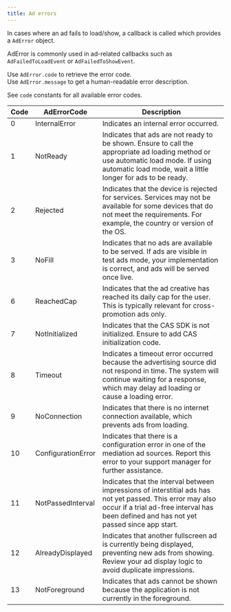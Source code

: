 ```yaml
---
title: Ad errors
---
```


In cases where an ad fails to load/show, a callback is called which provides a `AdError` object.

AdError is commonly used in ad-related callbacks such as `AdFailedToLoadEvent` or `AdFailedToShowEvent`.

Use `AdError.code` to retrieve the error code.   
Use `AdError.message` to get a human-readable error description.   

See `code` constants for all available error codes.

| Code | AdErrorCode        | Description                                                                                                                                                                                            |
| ---- | ------------------ | ------------------------------------------------------------------------------------------------------------------------------------------------------------------------------------------------------ |
| 0    | InternalError      | Indicates an internal error occurred.                                                                                                                                                                  |
| 1    | NotReady           | Indicates that ads are not ready to be shown. Ensure to call the appropriate ad loading method or use automatic load mode. If using automatic load mode, wait a little longer for ads to be ready.     |
| 2    | Rejected           | Indicates that the device is rejected for services. Services may not be available for some devices that do not meet the requirements. For example, the country or version of the OS.                   |
| 3    | NoFill             | Indicates that no ads are available to be served. If ads are visible in test ads mode, your implementation is correct, and ads will be served once live.                                               |
| 6    | ReachedCap         | Indicates that the ad creative has reached its daily cap for the user. This is typically relevant for cross-promotion ads only.                                                                        |
| 7    | NotInitialized     | Indicates that the CAS SDK is not initialized. Ensure to add CAS initialization code.                                                                                                                  |
| 8    | Timeout            | Indicates a timeout error occurred because the advertising source did not respond in time. The system will continue waiting for a response, which may delay ad loading or cause a loading error.       |
| 9    | NoConnection       | Indicates that there is no internet connection available, which prevents ads from loading.                                                                                                             |
| 10   | ConfigurationError | Indicates that there is a configuration error in one of the mediation ad sources. Report this error to your support manager for further assistance.                                                    |
| 11   | NotPassedInterval  | Indicates that the interval between impressions of interstitial ads has not yet passed. This error may also occur if a trial ad-free interval has been defined and has not yet passed since app start. |
| 12   | AlreadyDisplayed   | Indicates that another fullscreen ad is currently being displayed, preventing new ads from showing. Review your ad display logic to avoid duplicate impressions.                                       |
| 13   | NotForeground      | Indicates that ads cannot be shown because the application is not currently in the foreground.                                                                                                         |


